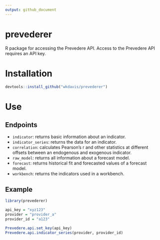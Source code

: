 ```yaml
---
output: github_document
---
```


# prevederer
R package for accessing the Prevedere API. Access to the Prevedere API requires 
an API key.

# Installation
```r
devtools::install_github("wkdavis/prevederer")
```

# Use

## Endpoints
- `indicator`: returns basic information about an indicator.
- `indicator_series`: returns the data for an indicator.
- `correlation`: calculates Pearson's r and other statistics at different offsets between an endogenous and exogenous indicator.
- `raw_model`: returns all information about a forecast model.
- `forecast`: returns historical fit and forecasted values of a forecast model.
- `workbench`: returns the indicators used in a workbench.

## Example
```r
library(prevederer)

api_key = "xyz123"
provider = "provider_a"
provider_id = "a123"

Prevedere.api.set_key(api_key)
Prevedere.api.indicator_series(provider, provider_id)
```
